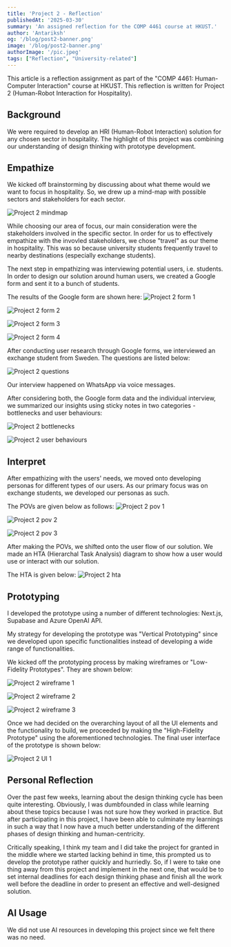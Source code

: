 ```yaml
---
title: 'Project 2 - Reflection'
publishedAt: '2025-03-30'
summary: 'An assigned reflection for the COMP 4461 course at HKUST.'
author: 'Antariksh'
og: '/blog/post2-banner.png'
image: '/blog/post2-banner.png'
authorImage: '/pic.jpeg'
tags: ["Reflection", "University-related"]
---
```


This article is a reflection assignment as part of the "COMP 4461: Human-Computer Interaction" course at HKUST. This reflection is written for Project 2 (Human-Robot Interaction for Hospitality).

## Background

We were required to develop an HRI (Human-Robot Interaction) solution for any chosen sector in hospitality. The highlight of this project was combining our understanding of design thinking with prototype development.

## Empathize

We kicked off brainstorming by discussing about what theme would we want to focus in hospitality. So, we drew up a mind-map with possible sectors and stakeholders for each sector. 

![Project 2 mindmap](/blog/project2-mindmap.png)

While choosing our area of focus, our main consideration were the stakeholders involved in the specific sector. In order for us to effectively empathize with the invovled stakeholders, we chose "travel" as our theme in hospitality. This was so because university students frequently travel to nearby destinations (especially exchange students).

The next step in empathizing was interviewing potential users, i.e. students. In order to design our solution around human users, we created a Google form and sent it to a bunch of students.

The results of the Google form are shown here:
![Project 2 form 1](/blog/project2-form1.png)

![Project 2 form 2](/blog/project2-form2.png)

![Project 2 form 3](/blog/project2-form3.png)

![Project 2 form 4](/blog/project2-form4.png)

After conducting user research through Google forms, we interviewed an exchange student from Sweden. The questions are listed below:

![Project 2 questions](/blog/project2-questions.png)

Our interview happened on WhatsApp via voice messages.

After considering both, the Google form data and the individual interview, we summarized our insights using sticky notes in two categories - bottlenecks and user behaviours:

![Project 2 bottlenecks](/blog/project2-bottlenecks.png)

![Project 2 user behaviours](/blog/project2-behaviours.png)

## Interpret

After empathizing with the users' needs, we moved onto developing personas for different types of our users. As our primary focus was on exchange students, we developed our personas as such. 

The POVs are given below as follows:
![Project 2 pov 1](/blog/project2-pov1.png)

![Project 2 pov 2](/blog/project2-pov2.png)

![Project 2 pov 3](/blog/project2-pov3.png)

After making the POVs, we shifted onto the user flow of our solution. We made an HTA (Hierarchal Task Analysis) diagram to show how a user would use or interact with our solution.

The HTA is given below:
![Project 2 hta](/blog/project2-hta.png)

## Prototyping

I developed the prototype using a number of different technologies: Next.js, Supabase and Azure OpenAI API.

My strategy for developing the prototype was "Vertical Prototyping" since we developed upon specific functionalities instead of developing a wide range of functionalities.

We kicked off the prototyping process by making wireframes or "Low-Fidelity Prototypes". They are shown below:

![Project 2 wireframe 1](/blog/project2-wireframe1.png)

![Project 2 wireframe 2](/blog/project2-wireframe2.png)

![Project 2 wireframe 3](/blog/project2-wireframe3.png)

Once we had decided on the overarching layout of all the UI elements and the functionality to build, we proceeded by making the "High-Fidelity Prototype" using the aforementioned technologies.
The final user interface of the prototype is shown below:

![Project 2 UI 1](/blog/project2-ui1.png)

## Personal Reflection

Over the past few weeks, learning about the design thinking cycle has been quite interesting. Obviously, I was dumbfounded in class while learning about these topics because I was not sure how they worked in practice. But after participating in this project, I have been able to culminate my learnings in such a way that I now have a much better understanding of the different phases of design thinking and human-centricity.

Critically speaking, I think my team and I did take the project for granted in the middle where we started lacking behind in time, this prompted us to develop the prototype rather quickly and hurriedly. So, if I were to take one thing away from this project and implement in the next one, that would be to set internal deadlines for each design thinking phase and finish all the work well before the deadline in order to present an effective and well-designed solution.

## AI Usage

We did not use AI resources in developing this project since we felt there was no need.